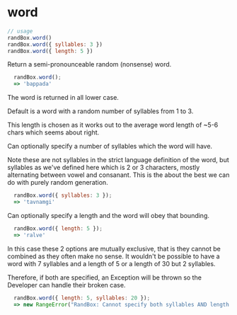 # word

```js
// usage
randBox.word()
randBox.word({ syllables: 3 })
randBox.word({ length: 5 })
```

Return a semi-pronounceable random (nonsense) word.

```js
  randBox.word();
  => 'bappada'
```

The word is returned in all lower case.

Default is a word with a random number of syllables from 1 to 3.

<p class="pullquote">This length is chosen as it works out to the average word length of ~5-6 chars
which seems about right.</p>

Can optionally specify a number of syllables which the word will have.

Note these are not syllables in the strict language definition of the word, but
syllables as we've defined here which is 2 or 3 characters, mostly alternating
between vowel and consanant. This is the about the best we can do with purely
random generation.

```js
  randBox.word({ syllables: 3 });
  => 'tavnamgi'
```

Can optionally specify a length and the word will obey that bounding.

```js
  randBox.word({ length: 5 });
  => 'ralve'
```

In this case these 2 options are mutually exclusive, that is they cannot be
combined as they often make no sense. It wouldn't be possible to have a word
with 7 syllables and a length of 5 or a length of 30 but 2 syllables.

Therefore, if both are specified, an Exception will be thrown so the Developer
can handle their broken case.

```js
  randBox.word({ length: 5, syllables: 20 });
  => new RangeError("RandBox: Cannot specify both syllables AND length.");
```

